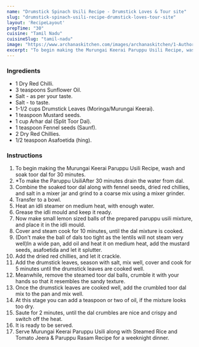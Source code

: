---
name: "Drumstick Spinach Usili Recipe - Drumstick Loves & Tour site"
slug: "drumstick-spinach-usili-recipe-drumstick-loves-tour-site"
layout: 'RecipeLayout'
prepTime: "30"
cuisine: "Tamil Nadu"
cuisineSlug: "tamil-nadu"
image: "https://www.archanaskitchen.com/images/archanaskitchen/1-Author/nithya.anantham/Murungai_Keerai_Paruppu_Usili.jpg"
excerpt: "To begin making the Murungai Keerai Paruppu Usili Recipe, wash and soak toor dal for 30 minutes"
---

### Ingredients

- 1 Dry Red Chilli.
- 3 teaspoons Sunflower Oil.
- Salt - as per your taste.
- Salt - to taste.
- 1-1/2 cups Drumstick Leaves (Moringa/Murungai Keerai).
- 1 teaspoon Mustard seeds.
- 1 cup Arhar dal (Split Toor Dal).
- 1 teaspoon Fennel seeds (Saunf).
- 2 Dry Red Chillies.
- 1/2 teaspoon Asafoetida (hing).

### Instructions

1. To begin making the Murungai Keerai Paruppu Usili Recipe, wash and soak toor dal for 30 minutes.
1. *To make the Paruppu UsiliAfter 30 minutes drain the water from dal.
1. Combine the soaked toor dal along with fennel seeds, dried red chillies, and salt in a mixer jar and grind to a coarse mix using a mixer grinder.
1. Transfer to a bowl.
1. Heat an idli steamer on medium heat, with enough water.
1. Grease the idli mould and keep it ready.
1. Now make small lemon sized balls of the prepared paruppu usili mixture, and place it in the idli mould.
1. Cover and steam cook for 10 minutes, until the dal mixture is cooked.
1. (Don't make the ball of dals too tight as the lentils will not steam very well)In a wide pan, add oil and heat it on medium heat, add the mustard seeds, asafoetida and let it splutter.
1. Add the dried red chillies, and let it crackle.
1. Add the drumstick leaves, season with salt, mix well, cover and cook for 5 minutes until the drumstick leaves are cooked well.
1. Meanwhile, remove the steamed toor dal balls, crumble it with your hands so that it resembles the sandy texture.
1. Once the drumstick leaves are cooked well, add the crumbled toor dal mix to the pan and mix well.
1. At this stage you can add a teaspoon or two of oil, if the mixture looks too dry.
1. Saute for 2 minutes, until the dal crumbles are nice and crispy and switch off the heat.
1. It is ready to be served.
1. Serve Murungai Keerai Paruppu Usili along with Steamed Rice and Tomato Jeera & Paruppu Rasam Recipe for a weeknight dinner.
